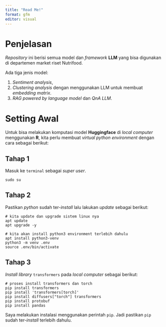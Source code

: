 ```yaml
---
title: "Read Me!"
format: gfm
editor: visual
---
```


# Penjelasan

*Repository* ini berisi semua model dan *framework* **LLM** yang bisa digunakan di departemen market riset Nutrifood.


Ada tiga jenis model:

1. _Sentiment analysis_,
2. _Clustering analysis_ dengan menggunakan LLM untuk membuat _embedding matrix_.
1. _RAG powered by_ _language model_ dan _QnA LLM_.

# Setting Awal

Untuk bisa melakukan komputasi model **Huggingface** di *local computer* menggunakan **R**, kita perlu membuat *virtual python environment* dengan cara sebagai berikut:

## Tahap 1

Masuk ke `terminal` sebagai *super user*.

```         
sudo su
```

## Tahap 2

Pastikan *python* sudah ter-*install* lalu lakukan *update* sebagai berikut:

```         
# kita update dan upgrade sistem linux nya
apt update
apt upgrade -y

# kita akan install python3 environment terlebih dahulu
apt install python3-venv
python3 -m venv .env
source .env/bin/activate
```

## Tahap 3

*Install library* `transformers` pada *local computer* sebagai berikut:

```         
# proses install transformers dan torch
pip install transformers
pip install 'transformers[torch]'
pip install diffusers["torch"] transformers
pip install protobuf
pip install pandas
```

Saya melakukan instalasi menggunakan perintah `pip`. Jadi pastikan `pip` sudah ter-*install* terlebih dahulu.
